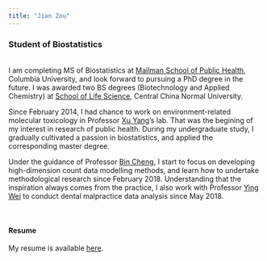 ```yaml
---
title: "Jian Zou"
---
```


### Student of Biostatistics
<br>
I am completing MS of Biostatistics at [Mailman School of Public Health](https://www.mailman.columbia.edu/), Columbia University, and look forward to pursuing a PhD degree in the future. I was awarded two BS degrees (Biotechnology and Applied Chemistry) at [School of Life Science](http://bio.ccnu.edu.cn/), Central China Normal University.  

Since February 2014, I had chance to work on environment-related molecular toxicology in Professor [Xu Yang](http://bio.ccnu.edu.cn/info/1053/2297.htm)'s lab. That was the begining of my interest in research of public health. During my undergraduate study, I gradually cultivated a passion in biostatistics, and applied the corresponding master degree.  

Under the guidance of Professor [Bin Cheng](https://www.mailman.columbia.edu/people/our-faculty/bc2159), I start to focus on developing high-dimension count data modelling methods, and learn how to undertake methodological research since February 2018. Understanding that the inspiration always comes from the practice, I also work with Professor [Ying Wei](https://www.mailman.columbia.edu/people/our-faculty/yw2148) to conduct dental malpractice data analysis since May 2018.

<br>

#### Resume
My resume is available [here](downloads/CV_JianZou.pdf).
